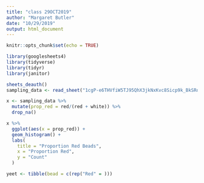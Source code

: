 ```yaml
---
title: "class 29OCT2019"
author: "Margaret Butler"
date: "10/29/2019"
output: html_document
---
```


```r
knitr::opts_chunk$set(echo = TRUE)

library(googlesheets4)
library(tidyverse)
library(tidyr)
library(janitor)

sheets_deauth()
sampling_data <- read_sheet("1cgP-e6THVfiW5TJ95QhX3jkNxKvc8Sicp9k_BkSRd2I")

```


```r

x <- sampling_data %>% 
  mutate(prop_red = red/(red + white)) %>% 
  drop_na()

x %>% 
  ggplot(aes(x = prop_red)) +
  geom_histogram() +
  labs(
    title = "Proportion Red Beads",
    x = "Proportion Red",
    y = "Count"
  )

```

```r

yeet <- tibble(bead = c(rep("Red" = )))

```